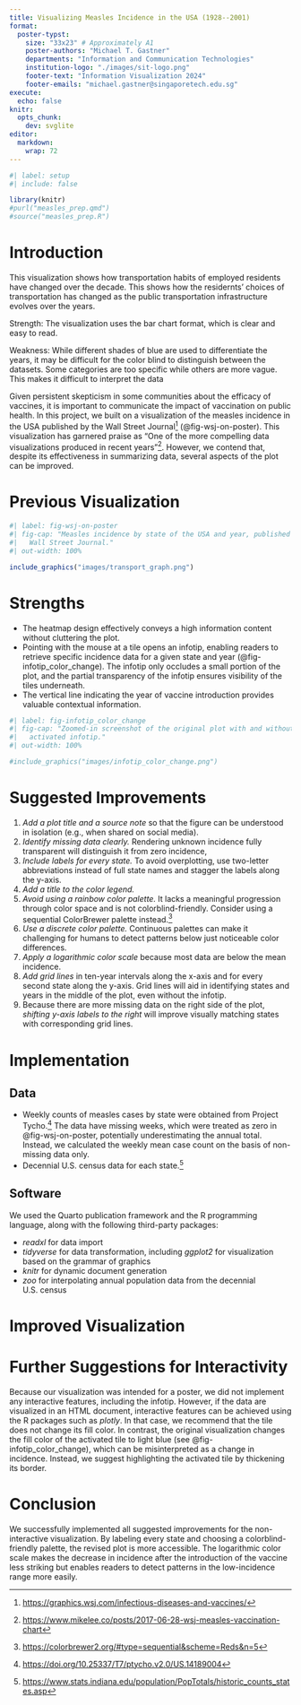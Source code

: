 ```yaml
---
title: Visualizing Measles Incidence in the USA (1928--2001)
format:
  poster-typst: 
    size: "33x23" # Approximately A1
    poster-authors: "Michael T. Gastner"
    departments: "Information and Communication Technologies"
    institution-logo: "./images/sit-logo.png"
    footer-text: "Information Visualization 2024"
    footer-emails: "michael.gastner@singaporetech.edu.sg"
execute:
  echo: false
knitr:
  opts_chunk:
    dev: svglite
editor: 
  markdown: 
    wrap: 72
---
```


```r
#| label: setup
#| include: false

library(knitr)
#purl("measles_prep.qmd")
#source("measles_prep.R")
```

# Introduction

This visualization shows how transportation habits of employed residents have changed over the decade. This shows how the residernts’ choices of transportation has changed as the public transportation infrastructure evolves over the years.

Strength: The visualization uses the bar chart format, which is clear and easy to read.

Weakness: While different shades of blue are used to differentiate the years, it may be difficult for the color blind to distinguish between the datasets. Some categories are too specific while others are more vague. This makes it difficult to interpret the data




[^1]: F. M. Guerra et al., “The basic reproduction number (R0) of
    measles: a systematic review,” The Lancet Infectious Diseases, vol.
    17, no. 12, p. e420-e428, 2017

[^2]: L. Franconeri et al., “Two-dose measles vaccine effectiveness
    remains high over time: A French observational study, 2017–2019,”
    Vaccine, vol. 41, no. 39, pp. 5797–5804, 2023\]

Given persistent skepticism in some communities about the efficacy of
vaccines, it is important to communicate the impact of vaccination on
public health. In this project, we built on a visualization of the
measles incidence in the USA published by the Wall Street Journal[^3]
(@fig-wsj-on-poster). This visualization has garnered praise as "One of
the more compelling data visualizations produced in recent years"[^4].
However, we contend that, despite its effectiveness in summarizing data,
several aspects of the plot can be improved.

[^3]: <https://graphics.wsj.com/infectious-diseases-and-vaccines/>

[^4]: <https://www.mikelee.co/posts/2017-06-28-wsj-measles-vaccination-chart>

# Previous Visualization

```r
#| label: fig-wsj-on-poster
#| fig-cap: "Measles incidence by state of the USA and year, published by the
#|   Wall Street Journal."
#| out-width: 100%

include_graphics("images/transport_graph.png")
```

# Strengths

-   The heatmap design effectively conveys a high information content
    without cluttering the plot.
-   Pointing with the mouse at a tile opens an infotip, enabling readers
    to retrieve specific incidence data for a given state and year
    (@fig-infotip_color_change). The infotip only occludes a small
    portion of the plot, and the partial transparency of the infotip
    ensures visibility of the tiles underneath.
-   The vertical line indicating the year of vaccine introduction
    provides valuable contextual information.

```r
#| label: fig-infotip_color_change
#| fig-cap: "Zoomed-in screenshot of the original plot with and without
#|   activated infotip."
#| out-width: 100%

#include_graphics("images/infotip_color_change.png")
```

# Suggested Improvements

1.  *Add a plot title and a source note* so that the figure can be
    understood in isolation (e.g., when shared on social media).
2.  *Identify missing data clearly.* Rendering unknown incidence fully
    transparent will distinguish it from zero incidence,
3.  *Include labels for every state.* To avoid overplotting, use
    two-letter abbreviations instead of full state names and stagger the
    labels along the y-axis.
4.  *Add a title to the color legend.*
5.  *Avoid using a rainbow color palette.* It lacks a meaningful
    progression through color space and is not colorblind-friendly.
    Consider using a sequential ColorBrewer palette instead.[^5]
6.  *Use a discrete color palette.* Continuous palettes can make it
    challenging for humans to detect patterns below just noticeable
    color differences.
7.  *Apply a logarithmic color scale* because most data are below the
    mean incidence.
8.  *Add grid lines* in ten-year intervals along the x-axis and for
    every second state along the y-axis. Grid lines will aid in
    identifying states and years in the middle of the plot, even without
    the infotip.
9.  Because there are more missing data on the right side of the plot,
    *shifting y-axis labels to the right* will improve visually matching
    states with corresponding grid lines.

[^5]: <https://colorbrewer2.org/#type=sequential&scheme=Reds&n=5>

# Implementation

## Data

-   Weekly counts of measles cases by state were obtained from Project
    Tycho.[^6] The data have missing weeks, which were treated as zero
    in @fig-wsj-on-poster, potentially underestimating the annual total.
    Instead, we calculated the weekly mean case count on the basis of
    non-missing data only.
-   Decennial U.S. census data for each state.[^7]

[^6]: <https://doi.org/10.25337/T7/ptycho.v2.0/US.14189004>

[^7]: <https://www.stats.indiana.edu/population/PopTotals/historic_counts_states.asp>

## Software

We used the Quarto publication framework and the R programming language,
along with the following third-party packages:

-   *readxl* for data import
-   *tidyverse* for data transformation, including *ggplot2* for
    visualization based on the grammar of graphics
-   *knitr* for dynamic document generation
-   *zoo* for interpolating annual population data from the decennial
    U.S. census

```{=typst}
#v(2em)
```
# Improved Visualization



# Further Suggestions for Interactivity

Because our visualization was intended for a poster, we did not
implement any interactive features, including the infotip. However, if
the data are visualized in an HTML document, interactive features can be
achieved using the R packages such as *plotly*. In that case, we
recommend that the tile does not change its fill color. In contrast, the
original visualization changes the fill color of the activated tile to
light blue (see @fig-infotip_color_change), which can be misinterpreted
as a change in incidence. Instead, we suggest highlighting the activated
tile by thickening its border.

# Conclusion

We successfully implemented all suggested improvements for the
non-interactive visualization. By labeling every state and choosing a
colorblind-friendly palette, the revised plot is more accessible. The
logarithmic color scale makes the decrease in incidence after the
introduction of the vaccine less striking but enables readers to detect
patterns in the low-incidence range more easily.

